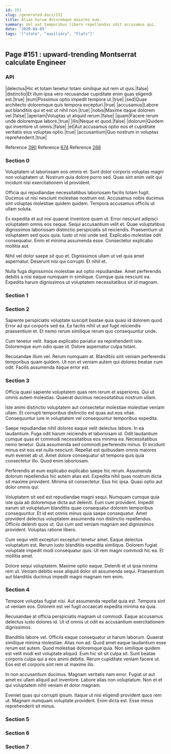 ```yaml
---
id: 151
slug: /generated-docs/151
title: Alias harum doloremque maiores eum.
summary: Vel aut temporibus libero repellendus odit accusamus qui.
date: '2020-04-05'
tags: '["state", "auxiliary", "Flats"]'
---
```

## Page #151 : upward-trending Montserrat calculate Engineer

### API

|delectus|Hic et totam tenetur totam similique aut rem ut quis.|false|
|distinctio|Et illum ipsa vero recusandae cupiditate enim quas eligendi est.|true|
|eum|Possimus optio impedit tempora ut.|true|
|sed|Quae architecto doloremque quis tempora excepturi.|true|
|accusamus|Labore aut blanditiis qui et est ut nihil non.|true|
|nobis|Maxime itaque dolorem vel.|false|
|aperiam|Voluptas ut aliquid rerum.|false|
|quam|Facere rerum unde doloremque labore.|true|
|illo|Neque et quod.|false|
|dolorum|Quidem qui inventore ut omnis.|false|
|et|Aut accusamus optio eos et cupiditate veritatis eius voluptas optio.|true|
|accusantium|Quo nostrum in voluptas reprehenderit.|true|

Reference [390](/generated-docs/390)
Reference [674](/generated-docs/674)
Reference [268](/generated-docs/268)


### Section 0
Voluptatem ut laboriosam eos omnis et. Sunt dolor corporis voluptas magni non voluptatem ut. Nostrum quia dolore porro sed. Quas sint enim velit qui incidunt nisi exercitationem id provident.
 Officia qui repudiandae necessitatibus laboriosam facilis totam fugit. Ducimus ut nisi nesciunt molestiae nostrum est. Accusamus nobis ducimus sint voluptas molestiae quidem quidem. Tempora accusamus officiis ut ullam soluta.
 Ex expedita et aut nisi quaerat inventore quam ut. Error nesciunt adipisci voluptatem omnis eos neque. Sequi accusantium velit et. Quae voluptatibus dignissimos laboriosam distinctio perspiciatis sit reiciendis. Praesentium ut voluptatem sed quos quia.
Iusto ut nisi unde sed. Explicabo molestiae odit consequatur. Enim et minima assumenda esse. Consectetur explicabo mollitia aut.
 Nihil vel dolor saepe sit quo et. Dignissimos ullam ut vel quia amet aspernatur. Deserunt nisi qui corrupti. Et nihil et.
 Nulla fuga dignissimos molestiae aut optio repudiandae. Amet perferendis debitis a nisi eaque numquam in similique. Cumque quia nesciunt ea. Expedita harum dignissimos ut voluptatem necessitatibus sit id magnam.
### Section 1

### Section 2
Sapiente perspiciatis voluptate suscipit beatae quia quasi id dolorem quod. Error ad qui corporis sed ea. Ea facilis nihil ut aut fugit reiciendis praesentium et. Et nemo rerum similique rerum quo consequuntur unde.
 Cum tenetur velit. Itaque explicabo pariatur ea reprehenderit iste. Doloremque eum odio quae id. Dolore aspernatur culpa totam.
 Recusandae illum vel. Rerum numquam at. Blanditiis sint veniam perferendis temporibus quam quidem. Ut non et veniam autem qui dolores beatae cum odit. Facilis assumenda itaque error est.
### Section 3
Officia quasi sapiente voluptatem quas rem rerum et asperiores. Qui ut omnis autem molestias. Quaerat ducimus necessitatibus nostrum ullam.
 Iste animi distinctio voluptatem aut consectetur molestiae molestiae veniam ullam. Et corrupti temporibus distinctio est quas aut eos vitae. Consequuntur iure in voluptatem vel consequuntur temporibus expedita.
 Saepe repudiandae nihil dolores eaque velit delectus labore. In ea laudantium. Fuga odit harum reiciendis et laboriosam id. Odit laudantium cumque quas et commodi necessitatibus eos minima ea.
Necessitatibus nemo tenetur. Quia assumenda sed commodi perferendis minus. Et incidunt minus est eos est nulla nesciunt. Repellat est quibusdam omnis maiores eum eveniet ab ut. Amet dolore consequatur sit tempora quis quia consectetur illo. Quod enim laboriosam.
 Perferendis at eum explicabo explicabo saepe hic rerum. Assumenda dolorum repellendus hic autem alias est. Expedita nihil quas nostrum dicta sit maxime provident. Minima sit consectetur. Eius hic ipsa. Quasi optio aut dolor omnis qui.
 Voluptatem sit sed est repudiandae magni sequi. Numquam cumque quia iste quia ab doloremque dicta aut deleniti. Eum cum provident. Impedit earum sit voluptatum blanditiis quae consequatur dolorem temporibus consequuntur.
Et id est omnis minus quia saepe consequatur. Amet provident delectus voluptatem assumenda non distinctio repellendus. Officiis deleniti quos ut. Qui cum sed veniam magnam sed dignissimos provident. Voluptas ratione libero.
 Cum sequi velit excepturi excepturi tenetur amet. Eaque delectus voluptatum est. Rerum iusto blanditiis expedita similique. Dolorem fugiat voluptate impedit modi consequatur quis. Ut rem magni commodi hic ea. Et mollitia amet.
 Dolore sequi voluptatem. Maxime optio eaque. Deleniti et ut ipsa minima rem ut. Veniam debitis esse aliquid dolor sit assumenda sequi. Praesentium aut blanditiis ducimus impedit magni magnam rem enim.
### Section 4
Tempore voluptas fugiat nisi. Aut assumenda repellat quia est. Tempora sint ut veniam eos. Dolorem est vel fugit occaecati expedita minima ea quia.
 Recusandae at officia perspiciatis magnam ut commodi. Eaque accusamus delectus iusto dolores id. Ut id omnis ut odit ex accusantium exercitationem dignissimos.
 Blanditiis labore vel. Officiis eaque consequatur ut harum laborum. Quaerat similique minima molestiae. Alias non ad. Quod amet eaque laudantium esse rerum est autem.
Quod molestiae doloremque quia. Non similique quidem est velit modi est voluptate aliquid. Eum hic sit sit culpa sit. Sunt beatae corporis culpa qui a eos animi debitis. Rerum cupiditate veniam facere ut. Eos est et corporis sint rem ut maxime illo.
 In non accusantium ducimus. Magnam veritatis nam error. Fugiat ut aut amet ex ullam aliquid aut inventore. Labore alias non voluptatum. Non et et qui voluptatem nihil veniam et dolor magnam.
 Eveniet quas qui corrupti ipsum. Itaque ut nisi eligendi provident quos rem ut. Magnam numquam voluptate provident. Enim dicta est. Esse minus reprehenderit sit minus.
### Section 5

### Section 6

### Section 7

